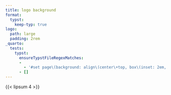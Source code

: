 ```yaml
---
title: logo background
format:
  typst:
    keep-typ: true
logo:
  path: large
  padding: 2rem
_quarto:
  tests:
    typst:
      ensureTypstFileRegexMatches:
      -
        - '#set page\(background: align\(center\+top, box\(inset: 2em, image\("quarto.png", width: 225pt\)\)\)\)'
      - []
---
```


{{< lipsum 4 >}}

